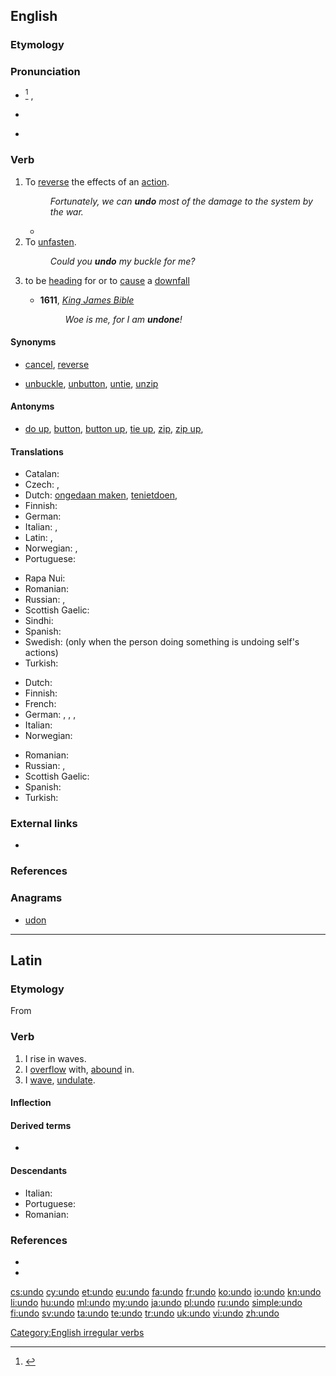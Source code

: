 ==English==

===Etymology===
{{prefix|un|do}}

===Pronunciation===
* {{a|US|UK}}<ref>{{R:OED Online}}</ref> {{IPA|/ʌnˈduː/}}, {{X-SAMPA|/Vn"du:/}}
* {{rhymes|uː}}
* {{homophones|undue}} {{qualifier|in [[Wikipedia:Yod-dropping|yod dropping]] dialects}}

===Verb===
{{en-verb|undoes|undoing|undid|undone}}

# To [[reverse]] the effects of an [[action]].{{jump|reverse effects|s}}
#: ''Fortunately, we can '''undo''' most of the damage to the system by the war.''
#* {{quote-news
|year=2011
|date=October 15
|author=Michael Da Silva
|title=Wigan   1 - 3   Bolton
|work=BBC Sport
|url=http://news.bbc.co.uk/sport2/hi/football/eng_prem/15226200.stm
|page=
|passage=But Wigan '''undid''' their good work by conceding an avoidable second goal deep into first-half injury time.}}
# To [[unfasten]].{{jump|unfasten|a|s}}
#: ''Could you '''undo''' my buckle for me?''
# {{figuratively}} to be [[head]]ing for or to [[cause]] a [[downfall]]
#* '''1611''', ''[[w:Authorized King James Version|King James Bible]]''
#*: ''Woe is me, for I am '''undone'''!''

====Synonyms====
* {{jump|s|reverse effects|a}} [[cancel]], [[reverse]]
* {{jump|s|unfasten|a}} [[unbuckle]], [[unbutton]], [[untie]], [[unzip]]

====Antonyms====
* {{jump|a|unfasten|s}} [[do up]], [[button]], [[button up]], [[tie up]], [[zip]], [[zip up]],

====Translations====
{{trans-top|to reverse}}
* Catalan: {{t+|ca|desfer}}
* Czech: {{t-|cs|odčinit}},  {{t-|cs|navrátit}}
* Dutch: [[ongedaan maken]], [[tenietdoen]], {{t+|nl|ontdoen}}
* Finnish: {{t+|fi|kumota}}
* German: {{t-|de|rückgängig machen}}
* Italian: {{t+|it|annullare}},  {{t+|it|disfare}}
* Latin: {{t-|la|abrogo}}, {{t+|la|destruo}}
* Norwegian: {{t-|no|rette opp}}, {{t+|no|angre}}
* Portuguese: {{t+|pt|desfazer}}
{{trans-mid}}
* Rapa Nui: {{tø|rap|kume}}
* Romanian: {{t+|ro|desface}}
* Russian: {{t+|ru|отменить|tr=otmenít’|sc=Cyrl}}, {{t+|ru|вернуть|tr=vernút'|sc=Cyrl}}
* Scottish Gaelic: {{t-|gd|neo-dhèan}}
* Sindhi: {{sd-Arab|[[اڻڪرڻ]]}}
* Spanish: {{t-|es|deshacer}}
* Swedish: {{t+|sv|ångra}} (only when the person doing something is undoing self's actions)
* Turkish: {{t+|tr|geri almak}}
{{trans-bottom}}

{{trans-top|to unfasten}}
* Dutch: {{t+|nl|losmaken}}
* Finnish: {{t+|fi|avata}}
* French: {{t+|fr|défaire}}
* German: {{t-|de|abschnallen}}, {{t+|de|lösen}}, {{t-|de|losmachen}}, {{t+|de|öffnen}}
* Italian: {{t+|it|slacciare}}
* Norwegian: {{t+|no|løsne}}
{{trans-mid}}
* Romanian: {{t+|ro|desface}}
* Russian: {{t+|ru|расстегнуть|tr=rasstegnút'|sc=Cyrl}}, {{t+|ru|расстёгивать|tr=rasstjógivat'|sc=Cyrl}}
* Scottish Gaelic: {{t-|gd|fuasgail}}
* Spanish: {{t-|es|desatar}}
* Turkish: {{t+|tr|çözmek}}
{{trans-bottom}}

===External links===
* {{pedialite}}

===References===
<references/>

===Anagrams===
* [[udon#English|udon]]

[[Category:English irregular verbs]]

----

==Latin==

===Etymology===
From {{term|lang=la|unda||a wave}}

===Verb===
{{la-verb|undo|undō|undare|undāre|undavi|undāvī|undatum|undātum}}

# I rise in waves.
# I [[overflow]] with, [[abound]] in.
# I [[wave]], [[undulate]].

====Inflection====
{{la-conj-1st|und|undāv|undāt|22=undav|33=undat}}

====Derived terms====
* {{l|la|redundo|redundō}}

====Descendants====
* Italian: {{l|it|ondare}}
* Portuguese: {{l|pt|undar}}
* Romanian: {{l|ro|unda}}

===References===
* {{R:L&S}}
* {{R:Century 1911|redound}}

[[cs:undo]]
[[cy:undo]]
[[et:undo]]
[[eu:undo]]
[[fa:undo]]
[[fr:undo]]
[[ko:undo]]
[[io:undo]]
[[kn:undo]]
[[li:undo]]
[[hu:undo]]
[[ml:undo]]
[[my:undo]]
[[ja:undo]]
[[pl:undo]]
[[ru:undo]]
[[simple:undo]]
[[fi:undo]]
[[sv:undo]]
[[ta:undo]]
[[te:undo]]
[[tr:undo]]
[[uk:undo]]
[[vi:undo]]
[[zh:undo]]